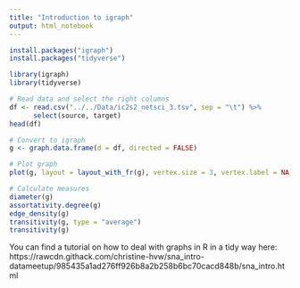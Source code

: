 ```yaml
---
title: "Introduction to igraph"
output: html_notebook
---
```


```r
install.packages("igraph")
install.packages("tidyverse")
```


```r
library(igraph)
library(tidyverse)
```

```r
# Read data and select the right columns
df <- read.csv("../../Data/ic2s2_netsci_3.tsv", sep = "\t") %>% 
      select(source, target)
head(df)

# Convert to igraph
g <- graph.data.frame(d = df, directed = FALSE)
```

```r
# Plot graph
plot(g, layout = layout_with_fr(g), vertex.size = 3, vertex.label = NA)
```

```r
# Calculate measures
diameter(g)
assortativity.degree(g)
edge_density(g)
transitivity(g, type = "average")
transitivity(g)

```

You can find a tutorial on how to deal with graphs in R in a tidy way here: https://rawcdn.githack.com/christine-hvw/sna_intro-datameetup/985435a1ad276ff926b8a2b258b6bc70cacd848b/sna_intro.html


